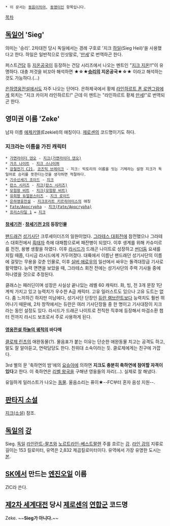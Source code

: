  * 이 문서는 [[동음이의어]], [[동명이인]] 항목입니다.

[[목차]]

== [[독일어]] 'Sieg' ==
의미는 '승리'. 2차대전 당시 독일에서는 경례 구호로 '지크 [[하일]](Sieg Heil)'을 사용했다고 한다. 하일은 일반적으로 인삿말로, '[[만세]]'로 번역하곤 한다.

퍼스트[[건담]] 등 [[지온]]공국이 등장하는 건담 시리즈에서 나오는 멘트인 "[[지크 지온]]!!"이 유명하다. 대충 저것을 비꼬아 해석하면 '''★☆★[[승리의-|승리의]] 지온공국★☆★''' 이라고 해석하는 것도 가능하다.(…)

[[은하영웅전설]]에서도 자주 나오는 단어다. 은하제국에서 황제 [[라인하르트 폰 로엔그람]]에게 외치는 "지크 카이저 라인하르트!" 근데 이 멘트는 "라인하르트 황제 [[만세]]!"로 번역되곤 한다.

== 영미권 이름 'Zeke' ==
남자 이름 [[에제키엘]](Ezekiel)의 애칭이다. [[제로센]]의 코드명이기도 하다.

=== 지크라는 이름을 가진 캐릭터 ===
 * [[가면라이더 덴오]] - [[지크(가면라이더 덴오)]]
 * [[가즈 나이트]] - [[지크 스나이퍼]]
 * [[강철전기 C21]], [[코즈믹 브레이크]] - 지크: 빅토리의 이름을 잇는 기체라는 설정 지크가 독일어로 승리를 뜻한다는것을 생각하면 적절하다.
 * [[기수신세기 조이드]] - [[기수신세기 조이드#s-3.1|지크]]
 * [[란스 시리즈]] - [[지크(란스 시리즈)]]
 * [[모험왕 비트]] - [[지크(모험왕 비트)]]
 * [[유희왕 듀얼몬스터즈]] - [[지크 로이드]]
 * [[은하영웅전설]] - [[지크프리트 키르히아이스]]의 애칭
 * [[Fate/Apocrypha]] - [[지크(Fate/Apocrypha)]]
 * [[프리스타일 1]] = [[지크]]
==== [[창세기전]] · [[창세기전 2]]의 등장인물 ====
[[팬드래건 왕국|팬드래건]] [[성기사단]] 크루세이더즈의 일원이었다. [[그라테스 대회전]]에 참전했으나 그라테스 대회전에서 [[흑태자(창세기전 시리즈)|흑태자]] 측에 대패함으로써 패잔병이 되었다. 이후 생계를 위해 카슈미르를 전전, 용병 생활을 하였다. 이후 [[라시드 팬드래건|라시드]]가 드래곤 나이트로 성장하고 [[썬더둠]] 요새를 지킬 때쯤, 다시금 라시드에게 거두어졌다. 대륙에서 이름난 팬드래던 성기사단의 이름에 걸맞는 무용을 갖춘 인물로, 이후 [[실버 애로우]]의 일선에서 싸우는 돌격대장급 기사로 활약했다. 능력 면면을 보았을 때, 그라테스 회전 전에는 성기사단의 주력 기사들 중에 하나였을 것으로 추정된다. 

클래스는 패러딘이며 성장은 사실상 끝나있는 레벨 60 캐릭터. 화, 빙, 전 3개 문장 1단계씩 가지고 있고 능력치가 우수한 A급 캐릭터. 고유 일러스트도 있으나 고유 도트는 없다. 좀 느끼하긴 하지만 미남에다, 성기사단 단장인 [[듀란 램브란트]]보다 능력치도 훨씬 뛰어나기 때문에, 2차 창작에서는 듀란은 여러 기사단장들 중 한 명이고 기사대장이 지크라는 동인 설정도 있다. 라시드가 드래곤 나이트로 전직한 직후에 등장해서 마검소환 챕터 전까지 라시드 보조로서 주로 사용하게 된다.

==== [[영웅전설 하늘의 궤적]]의 바다매 ====
[[클로제 린츠]]의 애완동물(?). 물음표가 붙는 이유는 단순한 애완동물 치고는 공격도 하고, 말도 잘 알아듣고, 연락담당도 한다. 친위대 소속이라는 듯. 클로제에게는 친구에 가깝다.

3rd 별의 문 '축하연의 밤'에의 [[요슈아 브라이트|요슈아]]에 의하면 '''지크도 충분히 축하연에 참여할 자격이 있다'''고 한다. 이 축하연은 [[리벨 왕국]]을 구해낸 영웅들의 자리(…). 실제로 잘 해냈다.

유일하게 일러스트가 나오는 [[동물]]. 울음소리는 퓨이★--FC부터 혼자 음성 지원--.
== [[판타지 소설]] ==
[[지크(소설)]] 참조.

== [[독일]]의 [[강]] ==
Sieg. [[독일]] [[라인란트-팔츠]]와 [[노르트라인-베스트팔렌]] 주를 흐르는 [[강]]. [[라인 강]]의 지류로 길이는 153 킬로미터, 유역은 2,832 제곱킬로미터이다. 유역에서 가장 유명한 도시는 [[본]].

== [[SK]]에서 만드는 [[엔진오일]] 이름 ==
ZIC라 쓴다.

== [[제2차 세계대전]] 당시 [[제로센]]의 [[연합군]] 코드명 ==
Zeke. ~~'''Sieg가 아니다.'''~~
